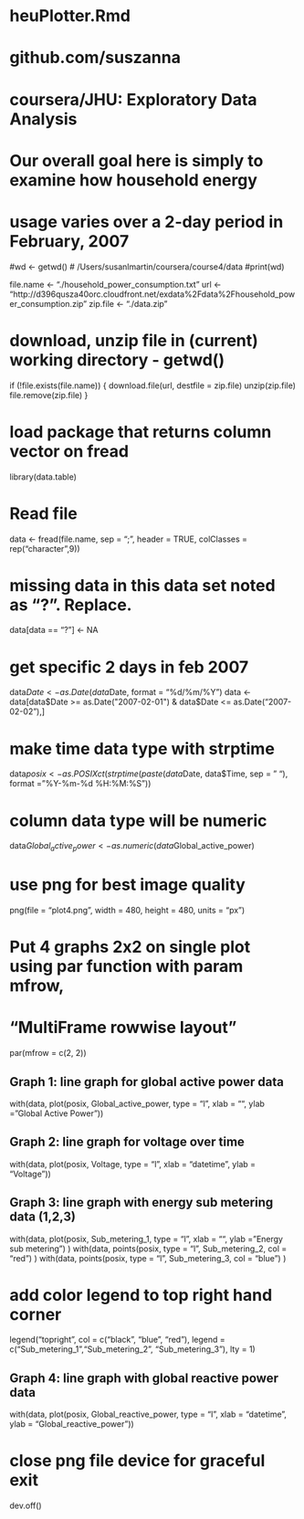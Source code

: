 # heuPlotter.Rmd
# github.com/suszanna
# coursera/JHU: Exploratory Data Analysis
#
# Our overall goal here is simply to examine how household energy 
#  usage varies over a 2-day period in February, 2007

#wd <- getwd()  # /Users/susanlmartin/coursera/course4/data
#print(wd)


file.name <- "./household_power_consumption.txt"
url       <- "http://d396qusza40orc.cloudfront.net/exdata%2Fdata%2Fhousehold_power_consumption.zip"
zip.file  <- "./data.zip"

# download, unzip file in (current) working directory - getwd()
if (!file.exists(file.name)) {
        download.file(url, destfile = zip.file)
        unzip(zip.file)
        file.remove(zip.file)
}

# load package that returns column vector on fread
library(data.table)

# Read file
data <- fread(file.name, sep = ";", header = TRUE, colClasses = rep("character",9))

# missing data in this data set noted as "?". Replace.
data[data == "?"] <- NA

# get specific 2 days in feb 2007
data$Date <- as.Date(data$Date, format = "%d/%m/%Y")
data <- data[data$Date >= as.Date("2007-02-01") & data$Date <= as.Date("2007-02-02"),]

# make time data type with strptime
data$posix <- as.POSIXct(strptime(paste(data$Date, data$Time, sep = " "),
                                  format = "%Y-%m-%d %H:%M:%S"))

# column data type will be numeric
data$Global_active_power <- as.numeric(data$Global_active_power)

# use png for best image quality
png(file = "plot4.png", width = 480, height = 480, units = "px")

# Put 4 graphs 2x2 on single plot using par function with param mfrow,
# "MultiFrame rowwise layout"
par(mfrow = c(2, 2))

## Graph 1: line graph for global active power data
with(data,
     plot(posix,
          Global_active_power,
          type = "l",
          xlab = "",
          ylab = "Global Active Power"))

## Graph 2: line graph for voltage over time
with(data,
     plot(posix,
          Voltage,
          type = "l",
          xlab = "datetime",
          ylab = "Voltage"))

## Graph 3: line graph with energy sub metering data (1,2,3)
with(data,
     plot(posix,
          Sub_metering_1,
          type = "l",
          xlab = "",
          ylab = "Energy sub metering")
)
with(data,
     points(posix,
            type = "l",
            Sub_metering_2,
            col = "red")
)
with(data,
     points(posix,
            type = "l",
            Sub_metering_3,
            col = "blue")
)

# add color legend to top right hand corner
legend("topright", col = c("black", "blue", "red"),
       legend = c("Sub_metering_1","Sub_metering_2", "Sub_metering_3"), lty = 1)

## Graph 4: line graph with global reactive power data
with(data,
     plot(posix,
          Global_reactive_power,
          type = "l",
          xlab = "datetime",
          ylab = "Global_reactive_power"))

# close png file device for graceful exit
dev.off()  
